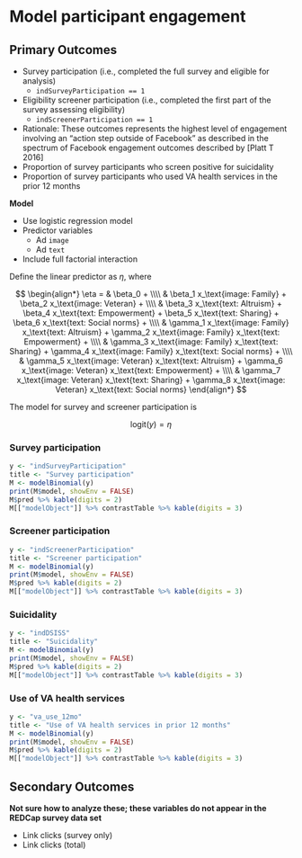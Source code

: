 # Model participant engagement


## Primary Outcomes
  
* Survey participation (i.e., completed the full survey and eligible for analysis)
  * `indSurveyParticipation == 1`
* Eligibility screener participation (i.e., completed the first part of the survey assessing eligibility)
  * `indScreenerParticipation == 1`
* Rationale: These outcomes represents the highest level of engagement involving an "action step outside of Facebook" as described in the spectrum of Facebook engagement outcomes described by [Platt T 2016]
* Proportion of survey participants who screen positive for suicidality 
* Proportion of survey participants who used VA health services in the prior 12 months

**Model**

* Use logistic regression model
* Predictor variables
  * Ad `image`
  * Ad `text`
* Include full factorial interaction

Define the linear predictor as $\eta$, where

$$
\begin{align*}
\eta = & \beta_0 + \\\\
       & \beta_1 x_\text{image: Family} + 
         \beta_2 x_\text{image: Veteran} + \\\\
       & \beta_3 x_\text{text: Altruism} + 
         \beta_4 x_\text{text: Empowerment} + 
         \beta_5 x_\text{text: Sharing} + 
         \beta_6 x_\text{text: Social norms} + \\\\
       & \gamma_1 x_\text{image: Family} x_\text{text: Altruism} + 
         \gamma_2 x_\text{image: Family} x_\text{text: Empowerment} +  \\\\
       & \gamma_3 x_\text{image: Family} x_\text{text: Sharing} + 
         \gamma_4 x_\text{image: Family} x_\text{text: Social norms} + \\\\
       & \gamma_5 x_\text{image: Veteran} x_\text{text: Altruism} + 
         \gamma_6 x_\text{image: Veteran} x_\text{text: Empowerment} +  \\\\
       & \gamma_7 x_\text{image: Veteran} x_\text{text: Sharing} + 
         \gamma_8 x_\text{image: Veteran} x_\text{text: Social norms}
\end{align*}
$$

The model for survey and screener participation is

$$
\text{logit}(y) = \eta
$$


### Survey participation

```r
y <- "indSurveyParticipation"
title <- "Survey participation"
M <- modelBinomial(y)
print(M$model, showEnv = FALSE)
M$pred %>% kable(digits = 2)
M[["modelObject"]] %>% contrastTable %>% kable(digits = 3)
```


### Screener participation

```r
y <- "indScreenerParticipation"
title <- "Screener participation"
M <- modelBinomial(y)
print(M$model, showEnv = FALSE)
M$pred %>% kable(digits = 2)
M[["modelObject"]] %>% contrastTable %>% kable(digits = 3)
```


### Suicidality 

```r
y <- "indDSISS"
title <- "Suicidality"
M <- modelBinomial(y)
print(M$model, showEnv = FALSE)
M$pred %>% kable(digits = 2)
M[["modelObject"]] %>% contrastTable %>% kable(digits = 3)
```


### Use of VA health services 

```r
y <- "va_use_12mo"
title <- "Use of VA health services in prior 12 months"
M <- modelBinomial(y)
print(M$model, showEnv = FALSE)
M$pred %>% kable(digits = 2)
M[["modelObject"]] %>% contrastTable %>% kable(digits = 3)
```


## Secondary Outcomes

**Not sure how to analyze these; these variables do not appear in the REDCap survey data set**

* Link clicks (survey only)
* Link clicks (total)
